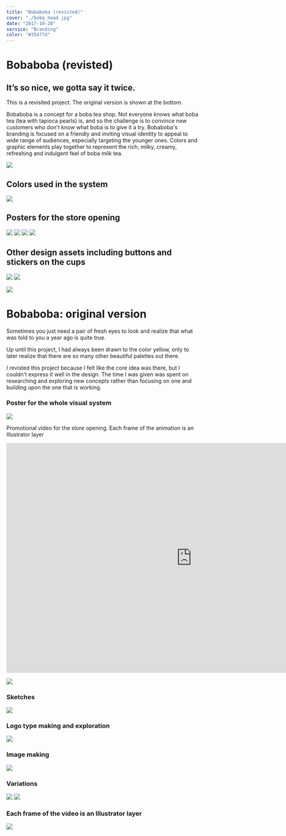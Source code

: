 ```yaml
---
title: "Bobaboba (revisted)"
cover: "./boba_head.jpg"
date: "2017-10-28"
service: "Branding"
color: "#35477d"
---
```


# Bobaboba (revisted)

## It’s so nice, we gotta say it twice.

This is a revisited project. The original version is shown at the bottom.

Bobaboba is a concept for a boba tea shop. Not everyone knows what boba tea (tea with tapioca pearls) is, and so the challenge is to convince new customers who don't know what boba is to give it a try. Bobaboba's branding is focused on a friendly and inviting visual identity to appeal to wide range of audiences, especially targeting the younger ones. Colors and graphic elements play together to represent the rich, milky, creamy, refreshing and indulgent feel of boba milk tea.

![](./logo.jpg)

## Colors used in the system

![](./color.jpg)

## Posters for the store opening

![](./bobaposter_a.jpg)
![](./bobaposter_b.jpg)
![](./bobaposter_c.jpg)
![](./bobaposter_d.jpg)

## Other design assets including buttons and stickers on the cups

![](./buttons.jpg)
![](./cup.jpg)

![](./old/head.jpg)

# Bobaboba: original version

Sometimes you just need a pair of fresh eyes to look and realize that what was told to you a year ago is quite true.

Up until this project, I had always been drawn to the color yellow, only to later realize that there are so many other beautiful palettes out there.

I revisted this project because I felt like the core idea was there, but I couldn't express it well in the design. The time I was given was spent on researching and exploring new concepts rather than focusing on one and building upon the one that is working.

### Poster for the whole visual system

![](./old/poster_system.png)

Promotional video for the store opening. Each frame of the animation is an Illustrator layer

<iframe src="https://player.vimeo.com/video/216101169?loop=1&color=ffffff&title=0&byline=0&portrait=0" width="970" height="600" frameborder="0" webkitallowfullscreen mozallowfullscreen allowfullscreen></iframe>

![](./old/webmockup.jpg)

### Sketches

![](./old/sketch.jpg)

### Logo type making and exploration

![](./old/cup.jpg)

### Image making

![](./old/handboba.gif)

### Variations

![](./old/postas.jpg)
![](./old/poster_alt.jpg)

### Each frame of the video is an Illustrator layer

![](./old/vid.gif)
